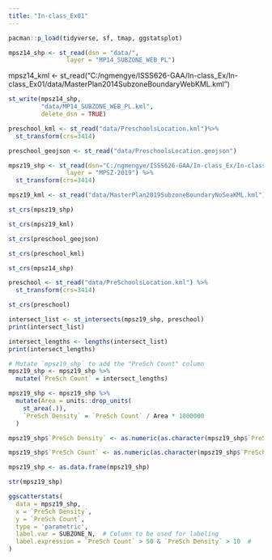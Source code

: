 ```yaml
---
title: "In-class_Ex01"
---
```


```r
pacman::p_load(tidyverse, sf, tmap, ggstatsplot)
```

```r
mpsz14_shp <- st_read(dsn = "data/",
                layer = "MP14_SUBZONE_WEB_PL")    
```


mpsz14_kml <- st_read("C:/ngmengye/ISSS626-GAA/In-class_Ex/In-class_Ex01/data/MasterPlan2014SubzoneBoundaryWebKML.kml")

```r
st_write(mpsz14_shp, 
         "data/MP14_SUBZONE_WEB_PL.kml",
         delete_dsn = TRUE)
```

```r
preschool_kml <- st_read("data/PreschoolsLocation.kml")%>% 
  st_transform(crs=3414)
```

```r
preschool_geojson <- st_read("data/PreschoolsLocation.geojson")

```
```r
mpsz19_shp <- st_read(dsn="C:/ngmengye/ISSS626-GAA/In-class_Ex/In-class_Ex02/data/",
                layer = "MPSZ-2019") %>% 
  st_transform(crs=3414)
```
```r
mpsz19_kml <- st_read("data/MasterPlan2019SubzoneBoundaryNoSeaKML.kml")
```
```r
st_crs(mpsz19_shp)
```
```r
st_crs(mpsz19_kml)
```
```r
st_crs(preschool_geojson)
```
```r
st_crs(preschool_kml)
```
```r
st_crs(mpsz14_shp)
```
```r
preschool <- st_read("data/PreSchoolsLocation.kml") %>% 
  st_transform(crs=3414)
```
```r
st_crs(preschool)
```
```r
intersect_list <- st_intersects(mpsz19_shp, preschool)
print(intersect_list)
```
```r
intersect_lengths <- lengths(intersect_list)
print(intersect_lengths)
```
```r
# Mutate `mpsz19_shp` to add the "PreSch Count" column
mpsz19_shp <- mpsz19_shp %>%
  mutate(`PreSch Count` = intersect_lengths)
```

```r
mpsz19_shp <- mpsz19_shp %>%
  mutate(Area = units::drop_units(
    st_area(.)),
    `PreSch Density` = `PreSch Count` / Area * 1000000
  )
```



```r
mpsz19_shp$`PreSch Density` <- as.numeric(as.character(mpsz19_shp$`PreSch Density`))

mpsz19_shp$`PreSch Count` <- as.numeric(as.character(mpsz19_shp$`PreSch Count`))

mpsz19_shp <- as.data.frame(mpsz19_shp)

str(mpsz19_shp)
```
```r

ggscatterstats(
  data = mpsz19_shp,
  x = `PreSch Density`,
  y = `PreSch Count`,
  type = 'parametric',
  label.var = SUBZONE_N,  # Column to be used for labeling
  label.expression = `PreSch Count` > 50 & `PreSch Density` > 10  # 
)

```


